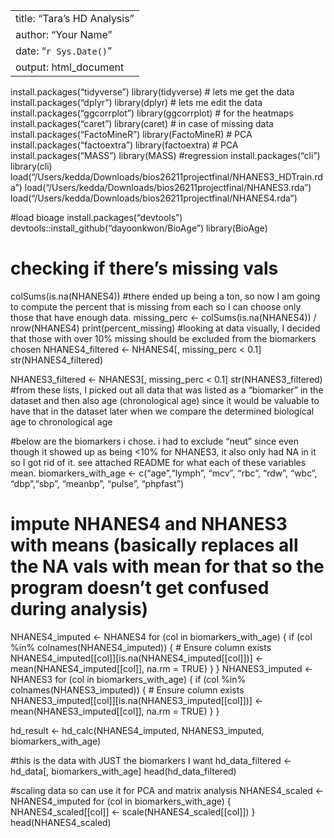 
---
title: "Tara's HD Analysis"
author: "Your Name"
date: "`r Sys.Date()`"
output: html_document
---
install.packages("tidyverse")
library(tidyverse)   # lets me get the data
install.packages("dplyr")
library(dplyr)       # lets me edit the data
install.packages("ggcorrplot")
library(ggcorrplot)  # for the heatmaps
install.packages("caret")
library(caret)       # in case of missing data
install.packages("FactoMineR")
library(FactoMineR)  # PCA
install.packages("factoextra")
library(factoextra)  # PCA
install.packages("MASS")
library(MASS) #regression
install.packages("cli")
library(cli)
load("/Users/kedda/Downloads/bios26211projectfinal/NHANES3_HDTrain.rda")
load("/Users/kedda/Downloads/bios26211projectfinal/NHANES3.rda")
load("/Users/kedda/Downloads/bios26211projectfinal/NHANES4.rda")

#load bioage
install.packages("devtools")
devtools::install_github("dayoonkwon/BioAge")
library(BioAge)

# checking if there's missing vals
colSums(is.na(NHANES4))
#there ended up being a ton, so now I am going to compute the percent that is missing from each so I can choose only those that have enough data.
missing_perc <- colSums(is.na(NHANES4)) / nrow(NHANES4)
print(percent_missing)
#looking at data visually, I decided that those with over 10% missing should be excluded from the biomarkers chosen
NHANES4_filtered <- NHANES4[, missing_perc < 0.1]
str(NHANES4_filtered)

NHANES3_filtered <- NHANES3[, missing_perc < 0.1]
str(NHANES3_filtered)
#from these lists, I picked out all data that was listed as a "biomarker" in the dataset and then also age (chronological age) since it would be valuable to have that in the dataset later when we compare the determined biological age to chronological age

#below are the biomarkers i chose. i had to exclude "neut" since even though it showed up as being <10% for NHANES3, it also only had NA in it so I got rid of it. see attached README for what each of these variables mean.
biomarkers_with_age <- c("age","lymph", "mcv", "rbc", "rdw", "wbc", "dbp","sbp", "meanbp", "pulse", "phpfast")



# impute NHANES4 and NHANES3 with means (basically replaces all the NA vals with mean for that so the program doesn't get confused during analysis)
NHANES4_imputed <- NHANES4
for (col in biomarkers_with_age) {
  if (col %in% colnames(NHANES4_imputed)) {  # Ensure column exists
    NHANES4_imputed[[col]][is.na(NHANES4_imputed[[col]])] <- mean(NHANES4_imputed[[col]], na.rm = TRUE)
  }
}
NHANES3_imputed <- NHANES3
for (col in biomarkers_with_age) {
  if (col %in% colnames(NHANES3_imputed)) {  # Ensure column exists
    NHANES3_imputed[[col]][is.na(NHANES3_imputed[[col]])] <- mean(NHANES3_imputed[[col]], na.rm = TRUE)
  }
}


hd_result <- hd_calc(NHANES4_imputed, NHANES3_imputed, biomarkers_with_age)

#this is the data with JUST the biomarkers I want
hd_data_filtered <- hd_data[, biomarkers_with_age]
head(hd_data_filtered)

#scaling data so can use it for PCA and matrix analysis
NHANES4_scaled <- NHANES4_imputed
for (col in biomarkers_with_age) {
  NHANES4_scaled[[col]] <- scale(NHANES4_scaled[[col]])
}
head(NHANES4_scaled)
